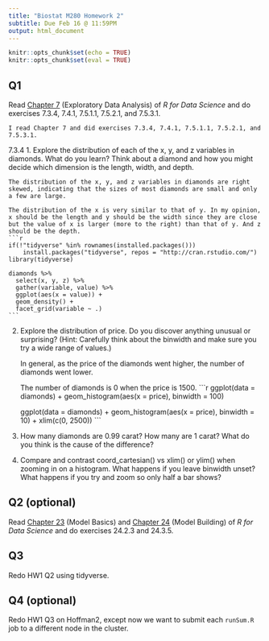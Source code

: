 ```yaml
---
title: "Biostat M280 Homework 2"
subtitle: Due Feb 16 @ 11:59PM
output: html_document
---
```


```r
knitr::opts_chunk$set(echo = TRUE)
knitr::opts_chunk$set(eval = TRUE)
```

## Q1

Read [Chapter 7](http://r4ds.had.co.nz/exploratory-data-analysis.html) (Exploratory Data Analysis) of _R for Data Science_ and do exercises 7.3.4, 7.4.1, 7.5.1.1, 7.5.2.1, and 7.5.3.1.

    I read Chapter 7 and did exercises 7.3.4, 7.4.1, 7.5.1.1, 7.5.2.1, and 7.5.3.1.

7.3.4 
1. Explore the distribution of each of the x, y, and z variables in diamonds. What do you learn? Think about a diamond and how you might decide which dimension is the length, width, and depth.

    The distribution of the x, y, and z variables in diamonds are right skewed, indicating that the sizes of most diamonds are small and only a few are large. 
    
    The distribution of the x is very similar to that of y. In my opinion, x should be the length and y should be the width since they are close but the value of x is larger (more to the right) than that of y. And z should be the depth.
    ```r
    if(!"tidyverse" %in% rownames(installed.packages()))
        install.packages("tidyverse", repos = "http://cran.rstudio.com/")
    library(tidyverse)
    
    diamonds %>%
      select(x, y, z) %>%
      gather(variable, value) %>%
      ggplot(aes(x = value)) +
      geom_density() +
      facet_grid(variable ~ .)
    ```

2. Explore the distribution of price. Do you discover anything unusual or surprising? (Hint: Carefully think about the binwidth and make sure you try a wide range of values.)

    In general, as the price of the diamonds went higher, the number of diamonds went lower.
    
    The number of diamonds is 0 when the price is 1500. 
    ```r
    ggplot(data = diamonds) +
      geom_histogram(aes(x = price), binwidth = 100)
    
    ggplot(data = diamonds) + 
      geom_histogram(aes(x = price), binwidth = 10) +
      xlim(c(0, 2500))
    ```

3. How many diamonds are 0.99 carat? How many are 1 carat? What do you think is the cause of the difference?

4. Compare and contrast coord_cartesian() vs xlim() or ylim() when zooming in on a histogram. What happens if you leave binwidth unset? What happens if you try and zoom so only half a bar shows?




## Q2 (optional)

Read [Chapter 23](http://r4ds.had.co.nz/model-basics.html) (Model Basics) and [Chapter 24](http://r4ds.had.co.nz/model-building.html) (Model Building) of _R for Data Science_ and do exercises 24.2.3 and 24.3.5.

## Q3

Redo HW1 Q2 using tidyverse.

## Q4 (optional)

Redo HW1 Q3 on Hoffman2, except now we want to submit each `runSum.R` job to a different node in the cluster.